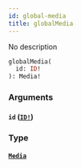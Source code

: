 ```yaml
---
id: global-media
title: globalMedia
---
```


No description

```graphql
globalMedia(
  id: ID!
): Media!

```

### Arguments

#### `id` ([`ID!`](/graphql/scalars/id))

### Type

#### [`Media`](/graphql/unions/media)
